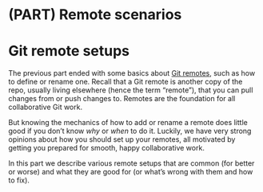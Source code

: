 # (PART) Remote scenarios {-} 

# Git remote setups {#remote-scenarios-intro .unnumbered}

The previous part ended with some basics about [Git remotes](#git-remotes), such as how to define or rename one. Recall that a Git remote is another copy of the repo, usually living elsewhere (hence the term "remote"), that you can pull changes from or push changes to. Remotes are the foundation for all collaborative Git work.

But knowing the mechanics of how to add or rename a remote does little good if you don't know *why* or *when* to do it. Luckily, we have very strong opinions about how you should set up your remotes, all motivated by getting you prepared for smooth, happy collaborative work.

In this part we describe various remote setups that are common (for better or worse) and what they are good for (or what's wrong with them and how to fix).
